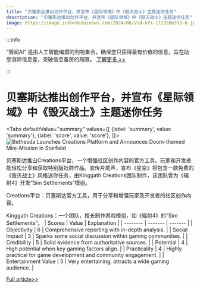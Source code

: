 ```yaml
---
title: "贝塞斯达推出创作平台，并宣布《星际领域》中《毁灭战士》主题迷你任务"
description: "贝塞斯达推出创作平台，并宣布《星际领域》中《毁灭战士》主题迷你任务"
image: https://image.informedainews.com/2024/08/Vid-kfX-1723206393-0.jpg
---
```



:::info

“智闻AI“ 是由人工智能编撰的刊物集合，确保您只获得最有价值的信息，旨在助您消除信息差，突破信息茧房的局限。  [了解更多 >>](/)

:::

# 贝塞斯达推出创作平台，并宣布《星际领域》中《毁灭战士》主题迷你任务


<Tabs
	defaultValue="summary"
	values={[
	{label: 'summary', value: 'summary'},
	{label: 'score', value: 'score'},
]}>
<TabItem value="summary">
<img
  src="https://image.informedainews.com/2024/08/Vid-kfX-1723206393-0.jpg"
  alt="Bethesda Launches Creations Platform and Announces Doom-themed Mini-Mission in Starfield"
/>



贝塞斯达推出Creations平台，一个增强社区创作内容的官方工具。玩家和开发者能轻松分享和获取特别版社群作品。宣传片尾声，宣布《星空》将包含一款免费的《毁灭战士》风格迷你任务，由Kinggath Creations团队制作，该团队曾为《辐射4》开发“Sim Settlements”模组。

Creations平台：贝塞斯达官方工具，用于分享和增强玩家及开发者的社区创作内容。

Kinggath Creations：一个团队，擅长制作游戏模组，如《辐射4》的“Sim Settlements”。
</TabItem>
<TabItem value="score">
	| Scores     | Value   | Explanation |
	| -------- | ------- | ------- |
	| Objectivity  | 6    | Comprehensive reporting with in-depth analysis.    |
	| Social Impact | 3     | Sparks some social discussion within gaming communities.    |
	| Credibility    | 5    | Solid evidence from authoritative sources.    |
	| Potential    | 4    | High potential when key gaming factors align.    |
	| Practicality    | 4    | Highly practical for game development and community engagement.    |
	| Entertainment Value    | 5    | Very entertaining, attracts a wide gaming audience.    |
</TabItem>
</Tabs>

[Full article>>](https://www.gcores.com/articles/186402)
